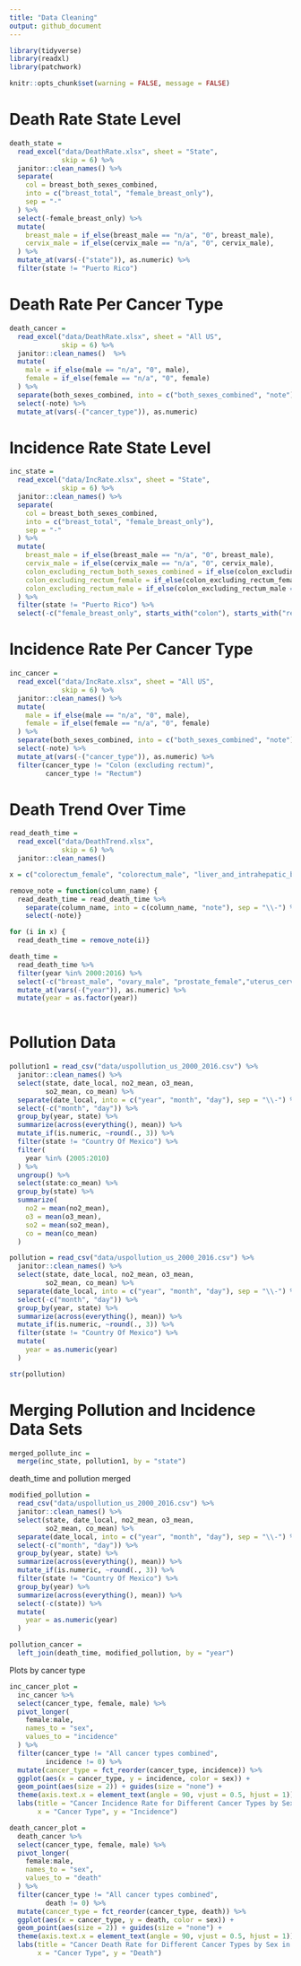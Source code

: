 ```yaml
---
title: "Data Cleaning"
output: github_document
---
```


```r
library(tidyverse)
library(readxl)
library(patchwork)

knitr::opts_chunk$set(warning = FALSE, message = FALSE) 
```



# Death Rate State Level

```r
death_state =
  read_excel("data/DeathRate.xlsx", sheet = "State", 
             skip = 6) %>%
  janitor::clean_names() %>% 
  separate(
    col = breast_both_sexes_combined,
    into = c("breast_total", "female_breast_only"),
    sep = "-"
  ) %>% 
  select(-female_breast_only) %>%
  mutate(
    breast_male = if_else(breast_male == "n/a", "0", breast_male),
    cervix_male = if_else(cervix_male == "n/a", "0", cervix_male),
  ) %>%
  mutate_at(vars(-("state")), as.numeric) %>%
  filter(state != "Puerto Rico")
```


# Death Rate Per Cancer Type

```r
death_cancer =
  read_excel("data/DeathRate.xlsx", sheet = "All US", 
             skip = 6) %>%
  janitor::clean_names()  %>%
  mutate(
    male = if_else(male == "n/a", "0", male),
    female = if_else(female == "n/a", "0", female)
  ) %>%
  separate(both_sexes_combined, into = c("both_sexes_combined", "note"), sep = "\\-") %>%
  select(-note) %>%
  mutate_at(vars(-("cancer_type")), as.numeric)
```


# Incidence Rate State Level

```r
inc_state =
  read_excel("data/IncRate.xlsx", sheet = "State", 
             skip = 6) %>%
  janitor::clean_names() %>% 
  separate(
    col = breast_both_sexes_combined,
    into = c("breast_total", "female_breast_only"),
    sep = "-"
  ) %>% 
  mutate(
    breast_male = if_else(breast_male == "n/a", "0", breast_male),
    cervix_male = if_else(cervix_male == "n/a", "0", cervix_male),
    colon_excluding_rectum_both_sexes_combined = if_else(colon_excluding_rectum_both_sexes_combined == "n/a", "0", colon_excluding_rectum_both_sexes_combined),
    colon_excluding_rectum_female = if_else(colon_excluding_rectum_female == "n/a", "0", colon_excluding_rectum_female),
    colon_excluding_rectum_male = if_else(colon_excluding_rectum_male == "n/a", "0", colon_excluding_rectum_male),
  ) %>%
  filter(state != "Puerto Rico") %>%
  select(-c("female_breast_only", starts_with("colon"), starts_with("rectum")))
```


# Incidence Rate Per Cancer Type

```r
inc_cancer =
  read_excel("data/IncRate.xlsx", sheet = "All US", 
             skip = 6) %>%
  janitor::clean_names() %>% 
  mutate(
    male = if_else(male == "n/a", "0", male),
    female = if_else(female == "n/a", "0", female)
  ) %>%
  separate(both_sexes_combined, into = c("both_sexes_combined", "note"), sep = "\\-") %>%
  select(-note) %>%
  mutate_at(vars(-("cancer_type")), as.numeric) %>%
  filter(cancer_type != "Colon (excluding rectum)",
         cancer_type != "Rectum")
```


# Death Trend Over Time

```r
read_death_time =
  read_excel("data/DeathTrend.xlsx", 
             skip = 6) %>%
  janitor::clean_names()

x = c("colorectum_female", "colorectum_male", "liver_and_intrahepatic_bile_duct_female", "liver_and_intrahepatic_bile_duct_male", "lung_and_bronchus_female", "lung_and_bronchus_male", "ovary_female", "uterus_cervix_and_corpus_combined_female")

remove_note = function(column_name) {
  read_death_time = read_death_time %>% 
    separate(column_name, into = c(column_name, "note"), sep = "\\-") %>% 
    select(-note)}

for (i in x) {
  read_death_time = remove_note(i)} 

death_time =
  read_death_time %>%
  filter(year %in% 2000:2016) %>%
  select(-c("breast_male", "ovary_male", "prostate_female","uterus_cervix_and_corpus_combined_male")) %>%
  mutate_at(vars(-("year")), as.numeric) %>%
  mutate(year = as.factor(year))
  
```


# Pollution Data

```r
pollution1 = read_csv("data/uspollution_us_2000_2016.csv") %>% 
  janitor::clean_names() %>%
  select(state, date_local, no2_mean, o3_mean, 
         so2_mean, co_mean) %>%
  separate(date_local, into = c("year", "month", "day"), sep = "\\-") %>%
  select(-c("month", "day")) %>%
  group_by(year, state) %>%
  summarize(across(everything(), mean)) %>%
  mutate_if(is.numeric, ~round(., 3)) %>%
  filter(state != "Country Of Mexico") %>% 
  filter(
    year %in% (2005:2010)
  ) %>% 
  ungroup() %>% 
  select(state:co_mean) %>% 
  group_by(state) %>% 
  summarize(
    no2 = mean(no2_mean),
    o3 = mean(o3_mean),
    so2 = mean(so2_mean),
    co = mean(co_mean)
  )
```



```r
pollution = read_csv("data/uspollution_us_2000_2016.csv") %>% 
  janitor::clean_names() %>%
  select(state, date_local, no2_mean, o3_mean, 
         so2_mean, co_mean) %>%
  separate(date_local, into = c("year", "month", "day"), sep = "\\-") %>%
  select(-c("month", "day")) %>%
  group_by(year, state) %>%
  summarize(across(everything(), mean)) %>%
  mutate_if(is.numeric, ~round(., 3)) %>%
  filter(state != "Country Of Mexico") %>% 
  mutate(
    year = as.numeric(year)
  )

str(pollution)
```

# Merging Pollution and Incidence Data Sets

```r
merged_pollute_inc =
  merge(inc_state, pollution1, by = "state")
```


death_time and pollution merged
```r
modified_pollution =
  read_csv("data/uspollution_us_2000_2016.csv") %>% 
  janitor::clean_names() %>%
  select(state, date_local, no2_mean, o3_mean, 
         so2_mean, co_mean) %>%
  separate(date_local, into = c("year", "month", "day"), sep = "\\-") %>%
  select(-c("month", "day")) %>%
  group_by(year, state) %>%
  summarize(across(everything(), mean)) %>%
  mutate_if(is.numeric, ~round(., 3)) %>%
  filter(state != "Country Of Mexico") %>%
  group_by(year) %>%
  summarize(across(everything(), mean)) %>%
  select(-c(state)) %>% 
  mutate(
    year = as.numeric(year)
  )

pollution_cancer =
  left_join(death_time, modified_pollution, by = "year")
```


Plots by cancer type
```r
inc_cancer_plot =
  inc_cancer %>%
  select(cancer_type, female, male) %>%
  pivot_longer(
    female:male,
    names_to = "sex",
    values_to = "incidence"
  ) %>%
  filter(cancer_type != "All cancer types combined",
         incidence != 0) %>%
  mutate(cancer_type = fct_reorder(cancer_type, incidence)) %>%
  ggplot(aes(x = cancer_type, y = incidence, color = sex)) +
  geom_point(aes(size = 2)) + guides(size = "none") +
  theme(axis.text.x = element_text(angle = 90, vjust = 0.5, hjust = 1)) +
  labs(title = "Cancer Incidence Rate for Different Cancer Types by Sex in 2013-2017", 
       x = "Cancer Type", y = "Incidence")

death_cancer_plot =
  death_cancer %>%
  select(cancer_type, female, male) %>%
  pivot_longer(
    female:male,
    names_to = "sex",
    values_to = "death"
  ) %>%
  filter(cancer_type != "All cancer types combined",
         death != 0) %>%
  mutate(cancer_type = fct_reorder(cancer_type, death)) %>%
  ggplot(aes(x = cancer_type, y = death, color = sex)) +
  geom_point(aes(size = 2)) + guides(size = "none") +
  theme(axis.text.x = element_text(angle = 90, vjust = 0.5, hjust = 1)) +
  labs(title = "Cancer Death Rate for Different Cancer Types by Sex in 2013-2017", 
       x = "Cancer Type", y = "Death")
```


